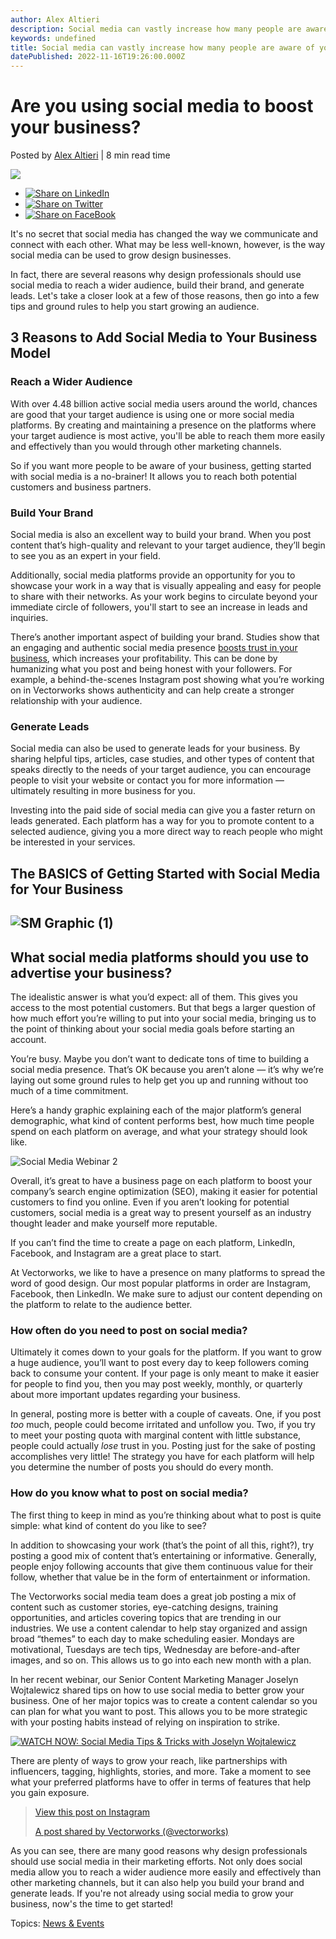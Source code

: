 ```yaml
---
author: Alex Altieri
description: Social media can vastly increase how many people are aware of your business and can help you find new customers and partners.
keywords: undefined
title: Social media can vastly increase how many people are aware of your business and can help you find new customers and partners. 
datePublished: 2022-11-16T19:26:00.000Z
---
```

  

# Are you using social media to boost your business?

 Posted by [Alex Altieri](https://blog.vectorworks.net/author/alex-altieri) | 8 min read time 

![](https://blog.vectorworks.net/hubfs/Blog%20Images/2022%20PVW%20Images/10_Social%20Media%20Marketing/Social%20Media%20Webinar.png) 

* [![Share on LinkedIn](https://2659751.fs1.hubspotusercontent-na1.net/hubfs/2659751/michaelDemo/share-LI.png)](http://www.linkedin.com/shareArticle?mini=true&url=https%3A%2F%2Fblog.vectorworks.net%2Fsocial-media-guidelines-for-business-growth)
* [![Share on Twitter](https://2659751.fs1.hubspotusercontent-na1.net/hubfs/2659751/michaelDemo/share-TW.png)](https://www.twitter.com/share?text=Are%20you%20using%20social%20media%20to%20boost%20your%20business?&url=https%3A%2F%2Fblog.vectorworks.net%2Fsocial-media-guidelines-for-business-growth&via=PMGTweets)
* [![Share on FaceBook](https://2659751.fs1.hubspotusercontent-na1.net/hubfs/2659751/michaelDemo/share-FB.png)](https://www.facebook.com/sharer/sharer.php?u=https%3A%2F%2Fblog.vectorworks.net%2Fsocial-media-guidelines-for-business-growth)

It's no secret that social media has changed the way we communicate and connect with each other. What may be less well-known, however, is the way social media can be used to grow design businesses.

In fact, there are several reasons why design professionals should use social media to reach a wider audience, build their brand, and generate leads. Let's take a closer look at a few of those reasons, then go into a few tips and ground rules to help you start growing an audience.

## 3 Reasons to Add Social Media to Your Business Model

### Reach a Wider Audience

With over 4.48 billion active social media users around the world, chances are good that your target audience is using one or more social media platforms. By creating and maintaining a presence on the platforms where your target audience is most active, you'll be able to reach them more easily and effectively than you would through other marketing channels.

So if you want more people to be aware of your business, getting started with social media is a no-brainer! It allows you to reach both potential customers and business partners.

### Build Your Brand

Social media is also an excellent way to build your brand. When you post content that’s high-quality and relevant to your target audience, they’ll begin to see you as an expert in your field.

Additionally, social media platforms provide an opportunity for you to showcase your work in a way that is visually appealing and easy for people to share with their networks. As your work begins to circulate beyond your immediate circle of followers, you'll start to see an increase in leads and inquiries.

There’s another important aspect of building your brand. Studies show that an engaging and authentic social media presence [boosts trust in your business](https://blog.hootsuite.com/authentic-social-media/), which increases your profitability. This can be done by humanizing what you post and being honest with your followers. For example, a behind-the-scenes Instagram post showing what you’re working on in Vectorworks shows authenticity and can help create a stronger relationship with your audience.

### Generate Leads

Social media can also be used to generate leads for your business. By sharing helpful tips, articles, case studies, and other types of content that speaks directly to the needs of your target audience, you can encourage people to visit your website or contact you for more information — ultimately resulting in more business for you.

Investing into the paid side of social media can give you a faster return on leads generated. Each platform has a way for you to promote content to a selected audience, giving you a more direct way to reach people who might be interested in your services.

## The BASICS of Getting Started with Social Media for Your Business

## **![SM Graphic (1)](https://blog.vectorworks.net/hs-fs/hubfs/Blog%20Images/2022%20PVW%20Images/10_Social%20Media%20Marketing/SM%20Graphic%20(1).png?width=641&height=641&name=SM%20Graphic%20(1).png)**

## What social media platforms should you use to advertise your business?

The idealistic answer is what you’d expect: all of them. This gives you access to the most potential customers. But that begs a larger question of how much effort you’re willing to put into your social media, bringing us to the point of thinking about your social media goals before starting an account.

You’re busy. Maybe you don’t want to dedicate tons of time to building a social media presence. That’s OK because you aren’t alone — it’s why we’re laying out some ground rules to help get you up and running without too much of a time commitment.

Here’s a handy graphic explaining each of the major platform’s general demographic, what kind of content performs best, how much time people spend on each platform on average, and what your strategy should look like.

![Social Media Webinar 2](https://blog.vectorworks.net/hs-fs/hubfs/Blog%20Images/2022%20PVW%20Images/10_Social%20Media%20Marketing/Social%20Media%20Webinar%202.png?width=960&height=540&name=Social%20Media%20Webinar%202.png)

Overall, it’s great to have a business page on each platform to boost your company’s search engine optimization (SEO), making it easier for potential customers to find you online. Even if you aren’t looking for potential customers, social media is a great way to present yourself as an industry thought leader and make yourself more reputable.

If you can’t find the time to create a page on each platform, LinkedIn, Facebook, and Instagram are a great place to start.

At Vectorworks, we like to have a presence on many platforms to spread the word of good design. Our most popular platforms in order are Instagram, Facebook, then LinkedIn. We make sure to adjust our content depending on the platform to relate to the audience better.

### How often do you need to post on social media?

Ultimately it comes down to your goals for the platform. If you want to grow a huge audience, you’ll want to post every day to keep followers coming back to consume your content. If your page is only meant to make it easier for people to find you, then you may post weekly, monthly, or quarterly about more important updates regarding your business.

In general, posting more is better with a couple of caveats. One, if you post _too_ much, people could become irritated and unfollow you. Two, if you try to meet your posting quota with marginal content with little substance, people could actually _lose_ trust in you. Posting just for the sake of posting accomplishes very little! The strategy you have for each platform will help you determine the number of posts you should do every month.

### How do you know what to post on social media?

The first thing to keep in mind as you’re thinking about what to post is quite simple: what kind of content do you like to see?

In addition to showcasing your work (that’s the point of all this, right?), try posting a good mix of content that’s entertaining or informative. Generally, people enjoy following accounts that give them continuous value for their follow, whether that value be in the form of entertainment or information.

The Vectorworks social media team does a great job posting a mix of content such as customer stories, eye-catching designs, training opportunities, and articles covering topics that are trending in our industries. We use a content calendar to help stay organized and assign broad “themes” to each day to make scheduling easier. Mondays are motivational, Tuesdays are tech tips, Wednesday are before-and-after images, and so on. This allows us to go into each new month with a plan.

In her recent webinar, our Senior Content Marketing Manager Joselyn Wojtalewicz shared tips on how to use social media to better grow your business. One of her major topics was to create a content calendar so you can plan for what you want to post. This allows you to be more strategic with your posting habits instead of relying on inspiration to strike.

[![WATCH NOW: Social Media Tips & Tricks with Joselyn Wojtalewicz](https://no-cache.hubspot.com/cta/default/3018241/0b6da10d-89ff-4fb5-b301-a8956f8fbe72.png)](https://cta-redirect.hubspot.com/cta/redirect/3018241/0b6da10d-89ff-4fb5-b301-a8956f8fbe72) 

There are plenty of ways to grow your reach, like partnerships with influencers, tagging, highlights, stories, and more. Take a moment to see what your preferred platforms have to offer in terms of features that help you gain exposure.

> [  View this post on Instagram ](https://www.instagram.com/p/CYtr%5F7KL8By/?utm%5Fsource=ig%5Fembed&utm%5Fcampaign=loading) 
> 
> [A post shared by Vectorworks (@vectorworks)](https://www.instagram.com/p/CYtr%5F7KL8By/?utm%5Fsource=ig%5Fembed&utm%5Fcampaign=loading)

As you can see, there are many good reasons why design professionals should use social media in their marketing efforts. Not only does social media allow you to reach a wider audience more easily and effectively than other marketing channels, but it can also help you build your brand and generate leads. If you're not already using social media to grow your business, now's the time to get started!

 Topics: [News & Events](https://blog.vectorworks.net/topic/news-events) 

  